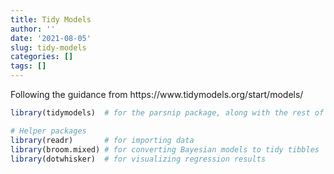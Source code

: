 ```yaml
---
title: Tidy Models
author: ''
date: '2021-08-05'
slug: tidy-models
categories: []
tags: []
---
```



Following the guidance from https://www.tidymodels.org/start/models/

```r
library(tidymodels)  # for the parsnip package, along with the rest of tidymodels

# Helper packages
library(readr)       # for importing data
library(broom.mixed) # for converting Bayesian models to tidy tibbles
library(dotwhisker)  # for visualizing regression results
```

